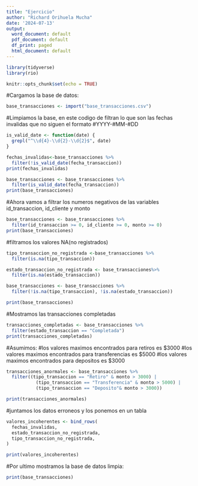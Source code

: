 ---
title: "Ejercicio"
author: "Richard Orihuela Mucha"
date: '2024-07-13'
output:
  word_document: default
  pdf_document: default
  df_print: paged
  html_document: default
---

```{r}
library(tidyverse)
library(rio)
```


```{r setup, include=FALSE}
knitr::opts_chunk$set(echo = TRUE)

```

#Cargamos la base de datos:

```{r}
base_transacciones <- import("base_transacciones.csv")

```

#Limpiamos la base, en este codigo de filtran lo que son las fechas invalidas que no siguen el formato #YYYY-#MM-#DD

```{r}
is_valid_date <- function(date) {
  grepl("^\\d{4}-\\d{2}-\\d{2}$", date)
}

fechas_invalidas<-base_transacciones %>%
  filter(!is_valid_date(fecha_transaccion))
print(fechas_invalidas) 

base_transacciones <- base_transacciones %>%
  filter(is_valid_date(fecha_transaccion))
print(base_transacciones)

```

#Ahora vamos a filtrar los numeros negativos de las variables id_transaccion, id_cliente y monto

```{r}
base_transacciones <- base_transacciones %>%
  filter(id_transaccion >= 0, id_cliente >= 0, monto >= 0)
print(base_transacciones)
```

#filtramos los valores NA(no registrados)

```{r}
tipo_transaccion_no_registrada <-base_transacciones %>%
  filter(is.na(tipo_transaccion))

estado_transaccion_no_registrada <- base_transacciones%>%
  filter(is.na(estado_transaccion))

base_transacciones <- base_transacciones %>%
  filter(!is.na(tipo_transaccion), !is.na(estado_transaccion))

print(base_transacciones)

```

#Mostramos las transacciones completadas

```{r}
transacciones_completadas <- base_transacciones %>%
  filter(estado_transaccion == "Completada")
print(transacciones_completadas)

```

#Asumimos:
#los valores maximos encontrados para retiros es $3000
#los valores maximos encontrados para transferencias es $5000
#los valores maximos encontrados para depositos es $3000

```{r}

transacciones_anormales <- base_transacciones %>%
  filter((tipo_transaccion == "Retiro" & monto > 3000) |
           (tipo_transaccion == "Transferencia" & monto > 5000) |
           (tipo_transaccion == "Deposito"& monto > 3000))

print(transacciones_anormales)

```

#juntamos los datos erroneos y los ponemos en un tabla

```{r}

valores_incoherentes <- bind_rows(
  fechas_invalidas,
  estado_transaccion_no_registrada,
  tipo_transaccion_no_registrada,
)

print(valores_incoherentes)

```

#Por ultimo mostramos la base de datos limpia:

```{r}

print(base_transacciones)

```